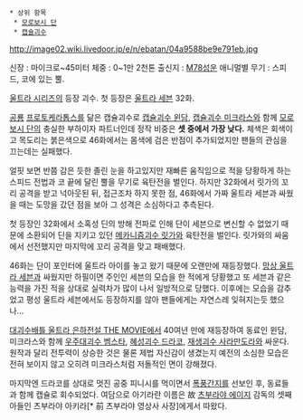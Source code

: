  * 상위 항목
  * [[모로보시 단]]
  * [[캡슐괴수]]

http://image02.wiki.livedoor.jp/e/n/ebatan/04a9588be9e791eb.jpg

신장 : 마이크로~45미터
체중 : 0~1만 2천톤
출신지 : [[M78성운]] 애니멀별
무기 : 스피드, 코에 있는 뿔.

[[울트라 시리즈]]의 등장 괴수. 첫 등장은 [[울트라 세븐]] 32화.

[[공룡]] [[프로토케라톱스]]를 닮은 캡슐괴수로 [[캡슐괴수 윈담]], [[캡슐괴수 미크라스]]와 함께 [[모로보시 단]]의 충실한 부하이자 파트너인데 정작 비중은 '''셋 중에서 가장 낮다.''' 체색은 회색이고 목도리는 붉은색으로 46화에서는 몸색에 검은 반점이 추가되었지만 팬들의 관심을 끄는데는 실패했다.

얼핏 보면 반쯤 감은 듯한 졸린 눈을 하고있지만 재빠른 움직임으로 적을 당황하게 하는 스피드 전법과 코 끝에 달린 뿔을 무기로 육탄전을 벌인다. 하지만 32화에서 릿가의 꼬리 공격을 받고 넉아웃된 뒤, 접근조차 하지 못한 점, 46화에서 가짜 울트라 세븐과 싸웠을 때는 도망을 갔던 점을 보아 그 성격은 소심하다고 추측된다. 

첫 등장인 32화에서 소혹성 딘의 방해 전파로 인해 단이 세븐으로 변신할 수 없었기 때문에 소환되어 딘을 지키고 있던 [[메카니즘괴수 릿가]]와 육탄전을 벌인다. 릿가와의 싸움에서 선전했지만 마지막에 꼬리 공격을 맞고 패배했다.

46화는 단이 포인터에 울트라 아이를 놓고 왔기 때문에 오랜만에 재등장했다. [[망상 울트라 세븐]]과 싸웠지만 하필이면 주인인 세븐의 모습을 한 적에게 당황했고 또 세븐과 같은 능력을 가진 적을 상대로 실력차가 많이 나서 일방적으로 당했다. 이후에는 모습을 감추었고 평성 울트라 세븐에서도 등장하지를 않아 팬들에게는 자연스레 잊혀지는듯 했으나...

[[대괴수배틀 울트라 은하전설 THE MOVIE]]에서 40여년 만에 재등장하여 동료인 윈담, 미크라스와 함께 [[우주대괴수 벰스타]], [[혜성괴수 드라코]], [[재생괴수 사라만도라]]와 싸운다. 원작과 달리 전투력이 상승한 것은 물론 제법 자신감이 생겼는지 예전의 소심한 모습은 전혀 보이지 않고 오히려 미크라스처럼 저돌적인 면이 강해졌다.

마지막엔 드라코를 상대로 멋진 공중 피니시를 먹이면서 [[폭풍간지]]를 선보인 후, 동료들과 함께 캡슐로 회수되었다. 여담으로 아기라란 이름은 故 [[츠부라야 에이지]] 감독의 셋째 아들인 츠부라야 아키라[* 前 츠부라야 영상사 사장]에게서 따왔다.
